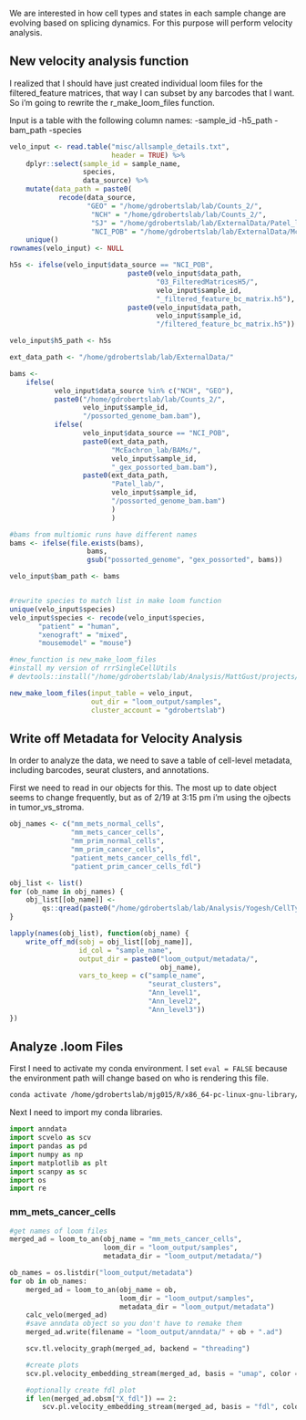 We are interested in how cell types and states in each sample change are evolving based on splicing dynamics. For this purpose will perform velocity analysis.

## New velocity analysis function

I realized that I should have just created individual loom files for the filtered_feature matrices, that way I can subset by any barcodes that I want. So i'm going to rewrite the r_make_loom_files function.

Input is a table with the following column names:
    -sample_id
    -h5_path
    -bam_path
    -species

```r
velo_input <- read.table("misc/allsample_details.txt",
                         header = TRUE) %>%
    dplyr::select(sample_id = sample_name,
                  species,
                  data_source) %>%
    mutate(data_path = paste0(
            recode(data_source,
                   "GEO" = "/home/gdrobertslab/lab/Counts_2/",
                    "NCH" = "/home/gdrobertslab/lab/Counts_2/",
                    "SJ" = "/home/gdrobertslab/lab/ExternalData/Patel_lab/",
                    "NCI_POB" = "/home/gdrobertslab/lab/ExternalData/McEachron_lab/"))) %>%
    unique()
rownames(velo_input) <- NULL

h5s <- ifelse(velo_input$data_source == "NCI_POB",
                             paste0(velo_input$data_path,
                                    "03_FilteredMatricesH5/",
                                    velo_input$sample_id,
                                    "_filtered_feature_bc_matrix.h5"),
                             paste0(velo_input$data_path,
                                    velo_input$sample_id,
                                    "/filtered_feature_bc_matrix.h5"))

velo_input$h5_path <- h5s

ext_data_path <- "/home/gdrobertslab/lab/ExternalData/"

bams <-
    ifelse(
           velo_input$data_source %in% c("NCH", "GEO"),
           paste0("/home/gdrobertslab/lab/Counts_2/",
                  velo_input$sample_id,
                  "/possorted_genome_bam.bam"),
           ifelse(
                  velo_input$data_source == "NCI_POB",
                  paste0(ext_data_path,
                         "McEachron_lab/BAMs/",
                         velo_input$sample_id,
                         "_gex_possorted_bam.bam"),
                  paste0(ext_data_path,
                         "Patel_lab/",
                         velo_input$sample_id,
                         "/possorted_genome_bam.bam")
                         )
                         )

#bams from multiomic runs have different names
bams <- ifelse(file.exists(bams),
                   bams,
                   gsub("possorted_genome", "gex_possorted", bams))

velo_input$bam_path <- bams


#rewrite species to match list in make loom function
unique(velo_input$species)
velo_input$species <- recode(velo_input$species,
       "patient" = "human",
       "xenograft" = "mixed",
       "mousemodel" = "mouse")

#new_function is new_make_loom_files
#install my version of rrrSingleCellUtils
# devtools::install("/home/gdrobertslab/lab/Analysis/MattGust/projects/rrrSingleCellUtils")

new_make_loom_files(input_table = velo_input,
                    out_dir = "loom_output/samples",
                    cluster_account = "gdrobertslab")
```

## Write off Metadata for Velocity Analysis

In order to analyze the data, we need to save a table of cell-level metadata, including barcodes, seurat clusters, and annotations.

First we need to read in our objects for this. The most up to date object seems to change frequently, but as of 2/19 at 3:15 pm i'm using the ojbects in tumor_vs_stroma.

```r
obj_names <- c("mm_mets_normal_cells",
               "mm_mets_cancer_cells",
               "mm_prim_normal_cells",
               "mm_prim_cancer_cells",
               "patient_mets_cancer_cells_fdl",
               "patient_prim_cancer_cells_fdl")

obj_list <- list()
for (ob_name in obj_names) {
    obj_list[[ob_name]] <-
        qs::qread(paste0("/home/gdrobertslab/lab/Analysis/Yogesh/CellTypeAnnRefs/output/seurat_objects/tumor_vs_stroma/", ob_name, ".qs"))
}
```

```r
lapply(names(obj_list), function(obj_name) {
    write_off_md(sobj = obj_list[[obj_name]],
                 id_col = "sample_name",
                 output_dir = paste0("loom_output/metadata/",
                                     obj_name),
                 vars_to_keep = c("sample_name",
                                  "seurat_clusters",
                                  "Ann_level1",
                                  "Ann_level2",
                                  "Ann_level3"))
})
```

## Analyze .loom Files

First I need to activate my conda environment. I set `eval = FALSE` because the environment path will change based on who is rendering this file.

```bash
conda activate /home/gdrobertslab/mjg015/R/x86_64-pc-linux-gnu-library/4.3/rrrSingleCellUtils/r_rna_velo
```

Next I need to import my conda libraries.

```python
import anndata
import scvelo as scv
import pandas as pd
import numpy as np
import matplotlib as plt
import scanpy as sc
import os
import re
```

### mm_mets_cancer_cells

```python
#get names of loom files
merged_ad = loom_to_an(obj_name = "mm_mets_cancer_cells",
                       loom_dir = "loom_output/samples",
                       metadata_dir = "loom_output/metadata/")

ob_names = os.listdir("loom_output/metadata")
for ob in ob_names:
    merged_ad = loom_to_an(obj_name = ob,
                           loom_dir = "loom_output/samples",
                           metadata_dir = "loom_output/metadata")
    calc_velo(merged_ad)
    #save anndata object so you don't have to remake them
    merged_ad.write(filename = "loom_output/anndata/" + ob + ".ad")

    scv.tl.velocity_graph(merged_ad, backend = "threading")

    #create plots
    scv.pl.velocity_embedding_stream(merged_ad, basis = "umap", color = "seurat_clusters", show = False, save = ob + "_umap_clusters", dpi = 300)

    #optionally create fdl plot
    if len(merged_ad.obsm["X_fdl"]) == 2:
        scv.pl.velocity_embedding_stream(merged_ad, basis = "fdl", color = "seurat_clusters", show = False, save = ob + "_fdl_clusters", dpi = 300)
```